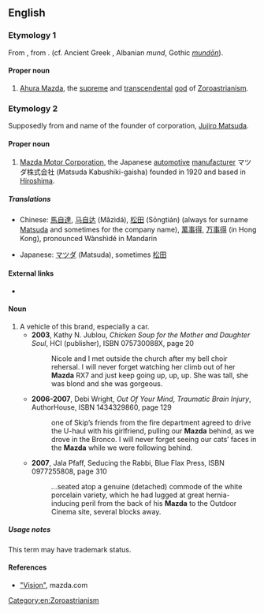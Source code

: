 ==English==

===Etymology 1===
From {{etyl|ae|en}} {{term|𐬨𐬀𐬰𐬛𐬂||wisdom|tr=Mazdå|lang=ae}}, from {{etyl|ine-pro|en}} {{recons|mehndh-||to pay attention to, wisdom|lang=ine-pro}}. (cf. Ancient Greek {{term|μαθήσομαι|tr=mathēsomai|lang=grc}}, Albanian ''mund'', Gothic ''[[mundōn]]'').

====Proper noun====
{{en-proper noun}}

# [[w:Ahura Mazda|Ahura Mazda]], the [[supreme]] and [[transcendental]] [[god]] of [[Zoroastrianism]].

===Etymology 2===
Supposedly from {{term|Mazda|lang=en}} and name of the founder of corporation, [[w:Jujiro Matsuda|Jujiro Matsuda]].

====Proper noun====
{{en-proper noun}}

# [[w:Mazda|Mazda Motor Corporation]], the Japanese [[automotive]] [[manufacturer]] マツダ株式会社 (Matsuda Kabushiki-gaisha) founded in 1920 and based in [[Hiroshima]].

=====Translations=====
{{trans-top|Mazda Motor Corporation}}
* Chinese: [[馬自達]], [[马自达]] (Mǎzìdá), [[松田]] (Sōngtián) (always for surname [[Matsuda]] and sometimes for the company name), [[萬事得]], [[万事得]] (in Hong Kong), pronounced Wànshìdé in Mandarin
{{trans-mid}}
* Japanese: [[マツダ]] (Matsuda), sometimes [[松田]]
{{trans-bottom}}

====External links====
* {{pedialite}}

====Noun====
{{en-noun}}

# A vehicle of this brand, especially a car.
#* '''2003''', Kathy N. Jublou, ''Chicken Soup for the Mother and Daughter Soul'', HCI (publisher), ISBN 075730088X, page 20
#*: Nicole and I met outside the church after my bell choir rehersal. I will never forget watching her climb out of her '''Mazda''' RX7 and just keep going up, up, up. She was tall, she was blond and she was gorgeous.
#* '''2006-2007''', Debi Wright, ''Out Of Your Mind'', ''Traumatic Brain Injury'', AuthorHouse, ISBN 1434329860, page 129
#*: <!--Then -->one of Skip’s friends from the fire department agreed to drive the U-haul with his girlfriend, pulling our '''Mazda''' behind, as we drove in the Bronco. I will never forget seeing our cats’ faces in the '''Mazda''' while we were following behind.
#* '''2007''', Jala Pfaff, Seducing the Rabbi, Blue Flax Press, ISBN 0977255808, page 310
#*: ''...''seated atop a genuine (detached) commode of the white porcelain variety, which he had lugged at great hernia-inducing peril from the back of his '''Mazda''' to the Outdoor Cinema site, several blocks away.

=====Usage notes=====
This term may have trademark status.

====References====
* [http://www.mazda.com/profile/vision/ "Vision"], mazda.com

[[Category:en:Zoroastrianism]]